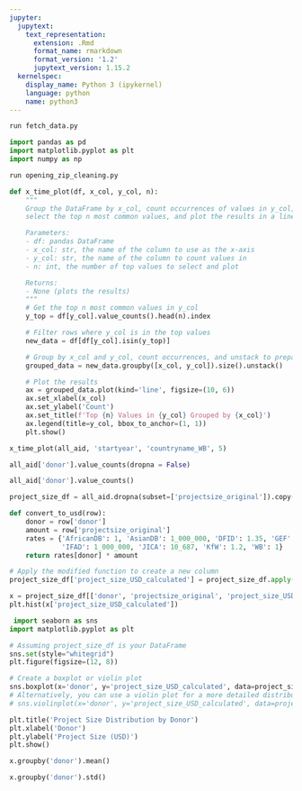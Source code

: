 ```yaml
---
jupyter:
  jupytext:
    text_representation:
      extension: .Rmd
      format_name: rmarkdown
      format_version: '1.2'
      jupytext_version: 1.15.2
  kernelspec:
    display_name: Python 3 (ipykernel)
    language: python
    name: python3
---
```


```python
run fetch_data.py
```

```python
import pandas as pd
import matplotlib.pyplot as plt
import numpy as np
```

```python
run opening_zip_cleaning.py
```

```python
def x_time_plot(df, x_col, y_col, n):
    """
    Group the DataFrame by x_col, count occurrences of values in y_col, 
    select the top n most common values, and plot the results in a line graph.

    Parameters:
    - df: pandas DataFrame
    - x_col: str, the name of the column to use as the x-axis
    - y_col: str, the name of the column to count values in
    - n: int, the number of top values to select and plot

    Returns:
    - None (plots the results)
    """
    # Get the top n most common values in y_col
    y_top = df[y_col].value_counts().head(n).index

    # Filter rows where y_col is in the top values
    new_data = df[df[y_col].isin(y_top)]

    # Group by x_col and y_col, count occurrences, and unstack to prepare for plotting
    grouped_data = new_data.groupby([x_col, y_col]).size().unstack()

    # Plot the results
    ax = grouped_data.plot(kind='line', figsize=(10, 6))
    ax.set_xlabel(x_col)
    ax.set_ylabel('Count')
    ax.set_title(f'Top {n} Values in {y_col} Grouped by {x_col}')
    ax.legend(title=y_col, bbox_to_anchor=(1, 1))
    plt.show()

x_time_plot(all_aid, 'startyear', 'countryname_WB', 5)
```

```python
all_aid['donor'].value_counts(dropna = False)
```

```python
all_aid['donor'].value_counts()
```

```python
project_size_df = all_aid.dropna(subset=['projectsize_original']).copy()

def convert_to_usd(row):
    donor = row['donor']
    amount = row['projectsize_original']
    rates = {'AfricanDB': 1, 'AsianDB': 1_000_000, 'DFID': 1.35, 'GEF': 1_000_000, 'GFATM': 1, 'GiZ': 1_200,
             'IFAD': 1_000_000, 'JICA': 10_687, 'KfW': 1.2, 'WB': 1}
    return rates[donor] * amount

# Apply the modified function to create a new column
project_size_df['project_size_USD_calculated'] = project_size_df.apply(convert_to_usd, axis=1)
```

```python
x = project_size_df[['donor', 'projectsize_original', 'project_size_USD_calculated']].copy()
plt.hist(x['project_size_USD_calculated'])
```

```python
 import seaborn as sns
import matplotlib.pyplot as plt

# Assuming project_size_df is your DataFrame
sns.set(style="whitegrid")
plt.figure(figsize=(12, 8))

# Create a boxplot or violin plot
sns.boxplot(x='donor', y='project_size_USD_calculated', data=project_size_df)
# Alternatively, you can use a violin plot for a more detailed distribution
# sns.violinplot(x='donor', y='project_size_USD_calculated', data=project_size_df)

plt.title('Project Size Distribution by Donor')
plt.xlabel('Donor')
plt.ylabel('Project Size (USD)')
plt.show()

```

```python
x.groupby('donor').mean()
```

```python
x.groupby('donor').std()
```
